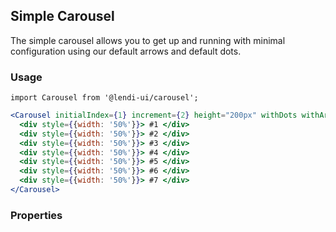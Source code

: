 
## Simple Carousel

The simple carousel allows you to get up and running with minimal configuration using our default arrows and default dots.

### Usage

```
import Carousel from '@lendi-ui/carousel';
```

```jsx
<Carousel initialIndex={1} increment={2} height="200px" withDots withArrows infinite>
  <div style={{width: '50%'}}> #1 </div>
  <div style={{width: '50%'}}> #2 </div>
  <div style={{width: '50%'}}> #3 </div>
  <div style={{width: '50%'}}> #4 </div>
  <div style={{width: '50%'}}> #5 </div>
  <div style={{width: '50%'}}> #6 </div>
  <div style={{width: '50%'}}> #7 </div>
</Carousel>
```

### Properties

<PropTable>
  <PropTable.Entry name="children" type="React.ReactNode" description="The slides"/>
  <PropTable.Entry name="increment" type="number" defaultValue={1} description="How many slides to jump per scroll"/>
  <PropTable.Entry name="initialIndex" type="number" defaultValue={0} description="The index of inital slide shown by the carousel"/>
  <PropTable.Entry name="height" type="string" defaultValue="500px" description="The carousel height"/>
  <PropTable.Entry name="width" type="string" defaultValue="100%" description="The carousel width"/>
  <PropTable.Entry name="withArrows" type="boolean" defaultValue={false} description="Whether to display the default arrows"/>
  <PropTable.Entry name="withDots" type="boolean" defaultValue={false} description="Whether to display the default dots"/>
  <PropTable.Entry name="swipe" type="boolean" defaultValue={true} description="Whether to allow moving between slides using swipe gestures"/>
  <PropTable.Entry name="infinite" type="boolean" defaultValue={false} description="Whether the slides are circular or linear"/>
  <PropTable.Entry name="autoplay" type="boolean" defaultValue={false} description="Whether slides automatically scroll on an interval"/>
  <PropTable.Entry name="duration" type="number" defaultValue={5000} description="If autoplaying, how long is the interval between automatic slides"/>
  <PropTable.Entry name="speed" type="number" defaultValue={300} description="How fast the scroll animation is"/>
</PropTable>

